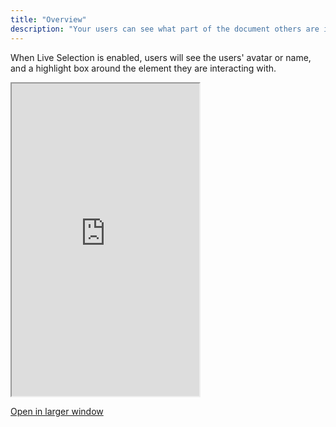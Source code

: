 ```yaml
---
title: "Overview"
description: "Your users can see what part of the document others are interacting with in real-time."
---
```


When Live Selection is enabled, users will see the users' avatar or name, and a highlight box around the element they are interacting with.


  <Frame>
  <iframe
    src="https://landing-page-demo-velt.vercel.app/?feature=live-selection"
    className="w-full"
    height="500px"
  ></iframe>
  </Frame>

  [Open in larger window](https://landing-page-demo-velt.vercel.app/?feature=live-selection)